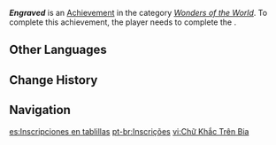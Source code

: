 {{Achievement Infobox
|id           = 81282
|order id     = 1268
|category     = Wonders of the World
|description  = Beauty and hope are the tenderest remembrance of the dead.
|requirements = Complete ''[[A Gifted Rose: Some People Never Fade Away]]''.
|primogems    = 5
|tracking     = 
|topic        = 
|hidden       = 1
|type         = Quest
}}
'''''Engraved''''' is an [[Achievement]] in the category ''[[Wonders of the World]]''. To complete this achievement, the player needs to complete the {{Quest|A Gifted Rose: Some People Never Fade Away}}.
<!--
==Gameplay Notes==
*

==Trivia==
*

==Gallery==
{{Preview
|size=300px
|file=
|caption=
}}

==Video Guides==
{{EVT
|video1   = 
|caption1 = 
}}
-->
==Other Languages==
{{Other Languages
|en      = Engraved
|zhs     = 碑铭
|zhs_rm  = Bēimíng
|zht     = 碑銘
|zht_rm  = Bēimíng
|zh_tl   = Inscription
|ja      = 碑銘
|ja_rm   = Himei
|ja_tl   = Inscription
|ko      = 묘지명
|ko_tl   = Memorial Inscription
|es      = Inscripciones en tablillas
|es_tl   = Inscriptions on Tablets
|fr      = Gravé
|fr_tl   = Engraved
|ru      = Надпись на камне
|ru_tl   = Inscription on a Stone
|th      = จารึก
|th_rm   = Cha-ruek
|th_tl   = 
|vi      = Chữ Khắc Trên Bia
|vi_tl   = 
|de      = Inschrift auf der Stele
|de_tl   = Inscription on the {{W|Stele}}
|id      = Terukir
|id_tl   = Engraved
|pt      = Inscrições
|pt_tl   = 
|tr      = Taştaki Yazı
|tr_tl   = Writing on Stone
|it      = Inciso
|it_tl   = Engraved
}}

==Change History==
{{Change History|3.1}}
<!--
==References==
{{Reflist}}
-->
==Navigation==
{{Achievement Navbox}}

[[es:Inscripciones en tablillas]]
[[pt-br:Inscrições]]
[[vi:Chữ Khắc Trên Bia]]